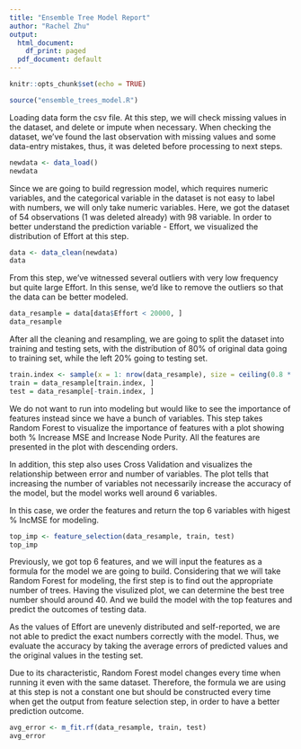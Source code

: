 ```yaml
---
title: "Ensemble Tree Model Report"
author: "Rachel Zhu"
output:
  html_document:
    df_print: paged
  pdf_document: default
---
```


```r
knitr::opts_chunk$set(echo = TRUE)

source("ensemble_trees_model.R")
```

Loading data form the csv file. At this step, we will check missing values in the dataset, and delete or impute when necessary. When checking the dataset, we've found the last observation with missing values and some data-entry mistakes, thus, it was deleted before processing to next steps.

```r
newdata <- data_load()
newdata
```

Since we are going to build regression model, which requires numeric variables, and the categorical variable in the dataset is not easy to label with numbers, we will only take numeric variables. Here, we got the dataset of 54 observations (1 was deleted already) with 98 variable. In order to better understand the prediction variable - Effort, we visualized the distribution of Effort at this step.

```r
data <- data_clean(newdata)
data
```

From this step, we've witnessed several outliers with very low frequency but quite large Effort. In this sense, we'd like to remove the outliers so that the data can be better modeled.

```r
data_resample = data[data$Effort < 20000, ]
data_resample
```

After all the cleaning and resampling, we are going to split the dataset into training and testing sets, with the distribution of 80% of original data going to training set, while the left 20% going to testing set.

```r
train.index <- sample(x = 1: nrow(data_resample), size = ceiling(0.8 * nrow(data_resample)))
train = data_resample[train.index, ]
test = data_resample[-train.index, ]
```

We do not want to run into modeling but would like to see the importance of features instead since we have a bunch of variables. This step takes Random Forest to visualize the importance of features with a plot showing both % Increase MSE and Increase Node Purity. All the features are presented in the plot with descending orders. 

In addition, this step also uses Cross Validation and visualizes the relationship between error and number of variables. The plot tells that increasing the number of variables not necessarily increase the accuracy of the model, but the model works well around 6 variables. 

In this case, we order the features and return the top 6 variables with higest % IncMSE for modeling.

```r
top_imp <- feature_selection(data_resample, train, test)
top_imp
```

Previously, we got top 6 features, and we will input the features as a formula for the model we are going to build. Considering that we will take Random Forest for modeling, the first step is to find out the appropriate number of trees. Having the visulized plot, we can determine the best tree number should around 40. And we build the model with the top features and predict the outcomes of testing data. 

As the values of Effort are unevenly distributed and self-reported, we are not able to predict the exact numbers correctly with the model. Thus, we evaluate the accuracy by taking the average errors of predicted values and the original values in the testing set. 

Due to its characteristic, Random Forest model changes every time when running it even with the same dataset. Therefore, the formula we are using at this step is not a constant one but should be constructed every time when get the output from feature selection step, in order to have a better prediction outcome.

```r
avg_error <- m_fit.rf(data_resample, train, test)
avg_error
```